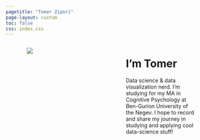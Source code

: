 ```yaml
---
pagetitle: "Tomer Zipori"
page-layout: custom
toc: false
css: index.css
---
```


::: columns
::: {.column .col-v-left width="5%"}
:::

::: {.column .col-v-left width="30%"}
::: {.column-margin width="5%"}
::: portrait
![](static/favicon.png)
:::
:::
:::

::: {.column .col-v-left width="10%"}
:::

::: {.column .col-v-left width="35%"}
# I'm Tomer

::: {tomer-intro}
Data science & data visualization nerd. I'm studying for my MA in Cognitive Psychology at Ben-Gurion University of the Negev. I hope to record and share my journey in studying and applying cool data-science stuff!
:::
:::
:::

